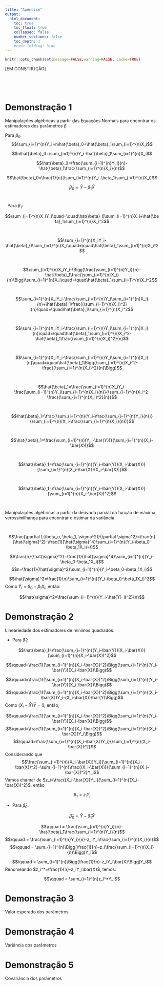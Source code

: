 ```yaml
---
title: "Apêndice"
output:
  html_document:
    toc: true
    toc_float: true
    collapsed: false
    number_sections: false
    toc_depth: 1
    #code_folding: hide
---
```


```r
knitr::opts_chunk$set(message=FALSE,warning=FALSE, cache=TRUE)
```
[EM CONSTRUÇÃO]

&nbsp;

&nbsp;

<div id="demo1"></div>
# Demonstração 1

Manipulações algébricas a partir das Equações Normais para encontrar os estimadores dos parâmetros $\beta$

Para $\beta_0$:
$$\sum_{i=1}^{n}Y_i=n\hat{\beta}_0+\hat{\beta}_1\sum_{i=1}^{n}X_i$$

$$n\hat{\beta}_0=\sum_{i=1}^{n}Y_i-\hat{\beta}_1\sum_{i=1}^{n}X_i$$

$$\hat{\beta}_0=\frac{\sum_{i=1}^{n}Y_i}{n}-\hat{\beta}_1\frac{\sum_{i=1}^{n}X_i}{n}$$

$$\hat{\beta}_0=\frac{1}{n}(\sum_{i=1}^{n}Y_i-\beta_1\sum_{i=1}^{n}X_i)$$

$$\hat{\beta}_0=\bar{Y}-\beta_1\bar{X}$$
&nbsp;

&nbsp;
Para $\beta_1$:

$$\sum_{i=1}^{n}X_iY_i\quad=\quad\hat{\beta}_0\sum_{i=1}^{n}X_i+\hat{\beta}_1\sum_{i=1}^{n}X_i^2$$

&nbsp;

$$\sum_{i=1}^{n}X_iY_i-\hat{\beta}_0\sum_{i=1}^{n}X_i\quad=\quad\hat{\beta}_1\sum_{i=1}^{n}X_i^2$$

&nbsp;

$$\sum_{i=1}^{n}X_iY_i-\Bigg(\frac{\sum_{i=1}^{n}Y_i}{n}-\hat{\beta}_1\frac{\sum_{i=1}^{n}X_i}{n}\Bigg)\sum_{i=1}^{n}X_i\quad=\quad\hat{\beta}_1\sum_{i=1}^{n}X_i^2$$

&nbsp;

$$\sum_{i=1}^{n}X_iY_i-\frac{\sum_{i=1}^{n}Y_i\sum_{i=1}^{n}X_i}{n}+\hat{\beta}_1\frac{(\sum_{i=1}^{n}X_i)^2}{n}\quad=\quad\hat{\beta}_1\sum_{i=1}^{n}X_i^2$$

&nbsp;

$$\sum_{i=1}^{n}X_iY_i-\frac{\sum_{i=1}^{n}Y_i\sum_{i=1}^{n}X_i}{n}\quad=\quad\hat{\beta}_1\sum_{i=1}^{n}X_i^2-\hat{\beta}_1\frac{(\sum_{i=1}^{n}X_i)^2}{n}$$

&nbsp;

$$\sum_{i=1}^{n}X_iY_i-\frac{\sum_{i=1}^{n}Y_i\sum_{i=1}^{n}X_i}{n}\quad=\quad\hat{\beta}_1\Bigg(\sum_{i=1}^{n}X_i^2-\frac{(\sum_{i=1}^{n}X_i)^2}{n}\Bigg)$$

&nbsp;

$$\hat{\beta}_1=\frac{\sum_{i=1}^{n}X_iY_i-\frac{\sum_{i=1}^{n}Y_i\sum_{i=1}^{n}X_i}{n}}{\sum_{i=1}^{n}X_i^2-\frac{(\sum_{i=1}^{n}X_i)^2}{n}}$$

&nbsp;

$$\hat{\beta}_1=\frac{\sum_{i=1}^{n}(Y_i-\frac{\sum_{i=1}^{n}Y_i}{n})}{\sum_{i=1}^{n}(X_i-\frac{\sum_{i=1}^{n}X_i}{n})}$$

&nbsp;

$$\hat{\beta}_1=\frac{\sum_{i=1}^{n}(Y_i-\bar{Y})}{\sum_{i=1}^{n}(X_i-\bar{X})}$$

&nbsp;

$$\hat{\beta}_1=\frac{\sum_{i=1}^{n}(Y_i-\bar{Y})(X_i-\bar{X})}{\sum_{i=1}^{n}(X_i-\bar{X})(X_i-\bar{X})}$$

&nbsp;

$$\hat{\beta}_1=\frac{\sum_{i=1}^{n}(Y_i-\bar{Y})(X_i-\bar{X})}{\sum_{i=1}^{n}(X_i-\bar{X})^2}$$

&nbsp;

Manipulações algébricas a partir da derivada parcial da função de máxima verossimilhança para encontrar o estimar da variância.

&nbsp;

$$\frac{\partial L(\beta_o, \beta_1, \sigma^2)}{\partial \sigma^2}=\frac{n}{\hat{\sigma}^2}-\frac{1}{\hat{\sigma}^4}\sum_{i=1}^{n}(Y_i-\beta_0-\beta_1X_i)=0$$

$$\frac{n}{\hat{\sigma}^2}=\frac{1}{\hat{\sigma}^4}\sum_{i=1}^{n}(Y_i-\beta_0-\beta_1X_i)$$
$$n=\frac{1}{\hat{\sigma}^2}\sum_{i=1}^{n}(Y_i-\beta_0-\beta_1X_i)$$

$$\hat{\sigma}^2=\frac{1}{n}\sum_{i=1}^{n}(Y_i-\beta_0-\beta_1X_i)^2$$
Como $\hat{Y}_i=\beta_0-\beta_1X_i$, então:

$$\hat{\sigma}^2=\frac{\sum_{i=1}^{n}(Y_i-\hat{Y}_i)^2}{n}$$

<div id="demo2"></div>
# Demonstração 2

Lineariedade dos estimadores de mínimos quadrados.

* Para $\hat{\beta}_1$:

$$\hat{\beta}_1=\frac{\sum_{i=1}^{n}(Y_i-\bar{Y})(X_i-\bar{X})}{\sum_{i=1}^{n}(X_i-\bar{X})^2}$$

$$\qquad=\frac{1}{\sum_{i=1}^{n}(X_i-\bar{X})^2}\Bigg(\sum_{i=1}^{n}(Y_i-\bar{Y})(X_i-\bar{X})\Bigg)$$


$$\qquad=\frac{1}{\sum_{i=1}^{n}(X_i-\bar{X})^2}\Bigg(\sum_{i=1}^{n}(Y_i-\bar{Y})(X_i-\bar{X})\Bigg)$$
$$\qquad=\frac{1}{\sum_{i=1}^{n}(X_i-\bar{X})^2}\Bigg(\sum_{i=1}^{n}(X_i-\bar{X})Y_i-(X_i-\bar{X})\bar{Y}\Bigg)$$
Como $(X_i-\bar{X})\bar{Y}=0$, então,

$$\qquad=\frac{1}{\sum_{i=1}^{n}(X_i-\bar{X})^2}\Bigg(\sum_{i=1}^{n}(Y_i-\bar{Y})(X_i-\bar{X})\Bigg)$$
$$\qquad=\frac{1}{\sum_{i=1}^{n}(X_i-\bar{X})^2}\Bigg(\sum_{i=1}^{n}(X_i-\bar{X})Y_i\Bigg)$$
$$\qquad=\frac{\sum_{i=1}^{n}(X_i-\bar{X})Y_i}{\sum_{i=1}^{n}(X_i-\bar{X})^2}$$
Considerando que 
$$\frac{\sum_{i=1}^{n}(X_i-\bar{X})Y_i}{\sum_{i=1}^{n}(X_i-\bar{X})^2}=\sum_{i=1}^{n}\frac{(X_i-\bar{X})}{\sum_{i=1}^{n}(X_i-\bar{X})^2}Y_i$$
Vamos chamar de $z_i=\frac{(X_i-\bar{X})Y_i}{\sum_{i=1}^{n}(X_i-\bar{X})^2}$, então

$$\beta_1=z_iY_i$$

* Para $\hat{\beta}_0$:

$$\hat{\beta}_0 = \bar{Y}-\hat{\beta}_1\bar{X}$$

$$\qquad = \frac{\sum_{i=1}^{n}Y_i}{n}-\hat{\beta}_1\frac{\sum_{i=1}^{n}Y_i}{n}$$
$$\qquad = \frac{\sum_{i=1}^{n}Y_i}{n}-z_iY_i\frac{\sum_{i=1}^{n}X_i}{n}$$
$$\qquad = \sum_{i=1}^{n}\Bigg(\frac{1}{n}-z_i\frac{\sum_{i=1}^{n}X_i}{n}\Bigg)Y_i$$

$$\qquad = \sum_{i=1}^{n}\Bigg(\frac{1}{n}-z_iY_i\bar{X}\Bigg)Y_i$$
Renomeando $z_i^*=\frac{1}{n}-z_iY_i\bar{X}$, temos:

$$\qquad = \sum_{i=1}^{n}z_i^*Y_i$$

<div id="demo3"></div>
# Demonstração 3

Valor esperado dos parâmetros

<div id="demo4"></div>
# Demonstração 4

Variância dos parâmetros

<div id="demo5"></div>
# Demonstração 5

Covariância dos parâmetros
